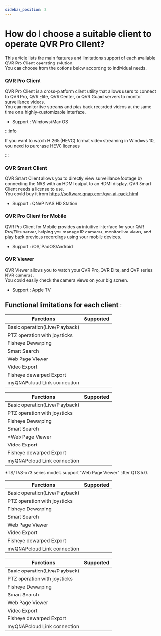 ```yaml
---
sidebar_position: 2
---
```



# How do I choose a suitable client to operate QVR Pro Client?

This article lists the main features and limitations support of each available QVR Pro Client operating solution.<br/>
You can choose from the options below according to individual needs.

### QVR Pro Client

QVR Pro Client is a cross-platform client utility that allows users to connect to QVR Pro, QVR Elite, QVR Center, or QVR Guard servers to monitor surveillance videos.<br/>
You can monitor live streams and play back recorded videos at the same time on a highly-customizable interface.

- Support : Windows/Mac OS

:::info

If you want to watch H.265 (HEVC) format video streaming in Windows 10, you need to purchase HEVC licenses.

:::

### QVR Smart Client

QVR Smart Client allows you to directly view surveillance footage by connecting the NAS with an HDMI output to an HDMI display. QVR Smart Client needs a license to use.<br/>
You could buy it from https://software.qnap.com/qvr-ai-pack.html

- Support : QNAP NAS HD Station

### QVR Pro Client for Mobile

QVR Pro Client for Mobile provides an intuitive interface for your QVR Pro/Elite server, helping you manage IP cameras, monitor live views, and play back previous recordings using your mobile devices.

- Support : iOS/iPadOS/Android

### QVR Viewer

QVR Viewer allows you to watch your QVR Pro, QVR Elite, and QVP series NVR cameras.<br/>
You could easily check the camera views on your big screen.

- Support : Apple TV

## Functional limitations for each client :

<Tabs>
  <TabItem value="QVR Pro Client" default>

| Functions                      |                            Supported                             |
| ------------------------------ | :--------------------------------------------------------------: |
| Basic operation(Live/Playback) | <FontAwesomeIcon icon={faCheckSquare} color="green" size="lg" /> |
| PTZ operation with joysticks   | <FontAwesomeIcon icon={faCheckSquare} color="green" size="lg" /> |
| Fisheye Dewarping              | <FontAwesomeIcon icon={faCheckSquare} color="green" size="lg" /> |
| Smart Search                   | <FontAwesomeIcon icon={faCheckSquare} color="green" size="lg" /> |
| Web Page Viewer                | <FontAwesomeIcon icon={faCheckSquare} color="green" size="lg" /> |
| Video Export                   | <FontAwesomeIcon icon={faCheckSquare} color="green" size="lg" /> |
| Fisheye dewarped Export        | <FontAwesomeIcon icon={faCheckSquare} color="green" size="lg" /> |
| myQNAPcloud Link connection    |                                                                  |

  </TabItem>
  <TabItem value="QVR Smart Client">

| Functions                      |                            Supported                             |
| ------------------------------ | :--------------------------------------------------------------: |
| Basic operation(Live/Playback) | <FontAwesomeIcon icon={faCheckSquare} color="green" size="lg" /> |
| PTZ operation with joysticks   | <FontAwesomeIcon icon={faCheckSquare} color="green" size="lg" /> |
| Fisheye Dewarping              | <FontAwesomeIcon icon={faCheckSquare} color="green" size="lg" /> |
| Smart Search                   | <FontAwesomeIcon icon={faCheckSquare} color="green" size="lg" /> |
| \*Web Page Viewer              | <FontAwesomeIcon icon={faCheckSquare} color="green" size="lg" /> |
| Video Export                   | <FontAwesomeIcon icon={faCheckSquare} color="green" size="lg" /> |
| Fisheye dewarped Export        | <FontAwesomeIcon icon={faCheckSquare} color="green" size="lg" /> |
| myQNAPcloud Link connection    |                                                                  |

*TS/TVS-x73 series models support "Web Page Viewer" after QTS 5.0.

  </TabItem>
  <TabItem value="QVR Pro Client for Mobile">

| Functions                      |                            Supported                             |
| ------------------------------ | :--------------------------------------------------------------: |
| Basic operation(Live/Playback) | <FontAwesomeIcon icon={faCheckSquare} color="green" size="lg" /> |
| PTZ operation with joysticks   | <FontAwesomeIcon icon={faCheckSquare} color="green" size="lg" /> |
| Fisheye Dewarping              | <FontAwesomeIcon icon={faCheckSquare} color="green" size="lg" /> |
| Smart Search                   |                                                                  |
| Web Page Viewer                |                                                                  |
| Video Export                   | <FontAwesomeIcon icon={faCheckSquare} color="green" size="lg" /> |
| Fisheye dewarped Export        | <FontAwesomeIcon icon={faCheckSquare} color="green" size="lg" /> |
| myQNAPcloud Link connection    |                                                                  |

  </TabItem>
  <TabItem value="QVR Viewer">

| Functions                      |                            Supported                             |
| ------------------------------ | :--------------------------------------------------------------: |
| Basic operation(Live/Playback) | <FontAwesomeIcon icon={faCheckSquare} color="green" size="lg" /> |
| PTZ operation with joysticks   |                                                                  |
| Fisheye Dewarping              |                                                                  |
| Smart Search                   |                                                                  |
| Web Page Viewer                |                                                                  |
| Video Export                   |                                                                  |
| Fisheye dewarped Export        |                                                                  |
| myQNAPcloud Link connection    |                                                                  |

  </TabItem>
</Tabs>
